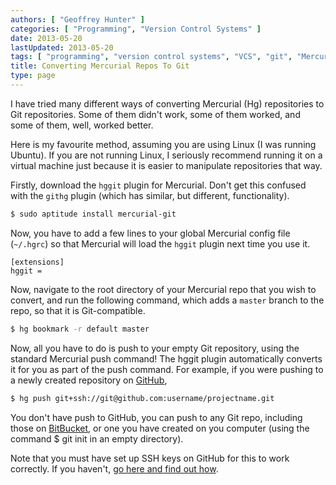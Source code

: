 ```yaml
---
authors: [ "Geoffrey Hunter" ]
categories: [ "Programming", "Version Control Systems" ]
date: 2013-05-20
lastUpdated: 2013-05-20
tags: [ "programming", "version control systems", "VCS", "git", "Mercurial", "conversion" ]
title: Converting Mercurial Repos To Git
type: page
---
```


I have tried many different ways of converting Mercurial (Hg) repositories to Git repositories. Some of them didn't work, some of them worked, and some of them, well, worked better.

Here is my favourite method, assuming you are using Linux (I was running Ubuntu). If you are not running Linux, I seriously recommend running it on a virtual machine just because it is easier to manipulate repositories that way.

Firstly, download the `hggit` plugin for Mercurial. Don't get this confused with the `githg` plugin (which has similar, but different, functionality).

```sh   
$ sudo aptitude install mercurial-git
```

Now, you have to add a few lines to your global Mercurial config file (`~/.hgrc`) so that Mercurial will load the `hggit` plugin next time you use it.

```text
[extensions]
hggit =
```

Now, navigate to the root directory of your Mercurial repo that you wish to convert, and run the following command, which adds a `master` branch to the repo, so that it is Git-compatible.

```sh    
$ hg bookmark -r default master
```

Now, all you have to do is push to your empty Git repository, using the standard Mercurial push command! The hggit plugin automatically converts it for you as part of the push command. For example, if you were pushing to a newly created repository on [GitHub](https://github.com/),

```sh    
$ hg push git+ssh://git@github.com:username/projectname.git
```

You don't have push to GitHub, you can push to any Git repo, including those on [BitBucket](https://bitbucket.org), or one you have created on you computer (using the command $ git init in an empty directory).

Note that you must have set up SSH keys on GitHub for this to work correctly. If you haven't, [go here and find out how](https://help.github.com/articles/generating-ssh-keys).
